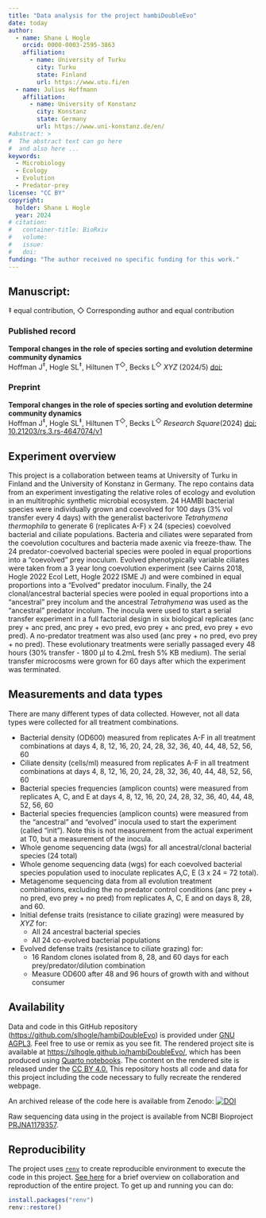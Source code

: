 ```yaml
---
title: "Data analysis for the project hambiDoubleEvo"
date: today
author:
  - name: Shane L Hogle
    orcid: 0000-0003-2595-3863
    affiliation: 
      - name: University of Turku
        city: Turku
        state: Finland
        url: https://www.utu.fi/en
  - name: Julius Hoffmann
    affiliation: 
      - name: University of Konstanz
        city: Konstanz
        state: Germany
        url: https://www.uni-konstanz.de/en/
#abstract: > 
#  The abstract text can go here 
#  and also here ...
keywords:
  - Microbiology
  - Ecology
  - Evolution
  - Predator-prey
license: "CC BY"
copyright: 
  holder: Shane L Hogle
  year: 2024
# citation: 
#   container-title: BioRxiv
#   volume: 
#   issue: 
#   doi: 
funding: "The author received no specific funding for this work."
---
```


## Manuscript:

‡ equal contribution, ◇ Corresponding author and equal contribution

### Published record

**Temporal changes in the role of species sorting and evolution determine community dynamics**\
Hoffman J^‡^, Hogle SL^‡^, Hiltunen T^◇^, Becks L^◇^ *XYZ* (2024/5) [doi:]()

### Preprint

**Temporal changes in the role of species sorting and evolution determine community dynamics**\
Hoffman J^‡^, Hogle SL^‡^, Hiltunen T^◇^, Becks L^◇^ *Research Square*(2024) [doi: 10.21203/rs.3.rs-4647074/v1](https://doi.org/10.21203/rs.3.rs-4647074/v1)

## Experiment overview

This project is a collaboration between teams at University of Turku in Finland and the University of Konstanz in Germany. The repo contains data from an experiment investigating the relative roles of ecology and evolution in an multitrophic synthetic microbial ecosystem. 24 HAMBI bacterial species were individually grown and coevolved for 100 days (3% vol transfer every 4 days) with the generalist bacterivore *Tetrahymena thermophila* to generate 6 (replicates A-F) x 24 (species) coevolved bacterial and ciliate populations. Bacteria and ciliates were separated from the coevolution cocultures and bacteria made axenic via freeze-thaw. The 24 predator-coevolved bacterial species were pooled in equal proportions into a "coevolved" prey inoculum. Evolved phenotypically variable ciliates were taken from a 3 year long coevolution experiment (see Cairns 2018, Hogle 2022 Ecol Lett, Hogle 2022 ISME J) and were combined in equal proportions into a "Evolved" predator inoculum. Finally, the 24 clonal/ancestral bacterial species were pooled in equal proportions into a "ancestral" prey incolum and the ancestral *Tetrahymena* was used as the "ancestral" predator incolum. The inocula were used to start a serial transfer experiment in a full factorial design in six biological replicates (anc prey + anc pred, anc prey + evo pred, evo prey + anc pred, evo prey + evo pred). A no-predator treatment was also used (anc prey + no pred, evo prey + no pred). These evolutionary treatments were serially passaged every 48 hours (30% transfer - 1800 μl to 4.2mL fresh 5% KB medium). The serial transfer microcosms were grown for 60 days after which the experiment was terminated.

## Measurements and data types

There are many different types of data collected. However, not all data types were collected for all treatment combinations.

-   Bacterial density (OD600) measured from replicates A-F in all treatment combinations at days 4, 8, 12, 16, 20, 24, 28, 32, 36, 40, 44, 48, 52, 56, 60
-   Ciliate density (cells/ml) measured from replicates A-F in all treatment combinations at days 4, 8, 12, 16, 20, 24, 28, 32, 36, 40, 44, 48, 52, 56, 60
-   Bacterial species frequencies (amplicon counts) were measured from replicates A, C, and E at days 4, 8, 12, 16, 20, 24, 28, 32, 36, 40, 44, 48, 52, 56, 60
-   Bacterial species frequencies (amplicon counts) were measured from the "ancestral" and "evolved" inocula used to start the experiment (called "init"). Note this is not measurement from the actual experiment at T0, but a measurement of the inocula.
-   Whole genome sequencing data (wgs) for all ancestral/clonal bacterial species (24 total)
-   Whole genome sequencing data (wgs) for each coevolved bacterial species population used to inoculate replicates A,C, E (3 x 24 = 72 total).
-   Metagenome sequencing data from all evolution treatment combinations, excluding the no predator control conditions (anc prey + no pred, evo prey + no pred) from replicates A, C, E and on days 8, 28, and 60.
-   Initial defense traits (resistance to ciliate grazing) were measured by *XYZ* for:
    -   All 24 ancestral bacterial species
    -   All 24 co-evolved bacterial populations
-   Evolved defense traits (resistance to ciliate grazing) for:
    -   16 Random clones isolated from 8, 28, and 60 days for each prey/predator/dilution combination
    -   Measure OD600 after 48 and 96 hours of growth with and without consumer

## Availability

Data and code in this GitHub repository (<https://github.com/slhogle/hambiDoubleEvo>) is provided under [GNU AGPL3](https://www.gnu.org/licenses/agpl-3.0.html). Feel free to use or remix as you see fit. 
The rendered project site is available at <https://slhogle.github.io/hambiDoubleEvo/>, which has been produced using [Quarto notebooks](https://quarto.org/). The content on the rendered site is released under the [CC BY 4.0.](https://creativecommons.org/licenses/by/4.0/)
This repository hosts all code and data for this project including the code necessary to fully recreate the rendered webpage.

An archived release of the code here is available from Zenodo: [![DOI](https://zenodo.org/badge/DOI/10.5281/zenodo.14017296.svg)](https://doi.org/10.5281/zenodo.14017296) 

Raw sequencing data using in the project is available from NCBI Bioproject [PRJNA1179357](https://www.ncbi.nlm.nih.gov/bioproject/PRJNA1179357).

## Reproducibility

The project uses [`renv`](https://rstudio.github.io/renv/index.html) to create reproducible environment to execute the code in this project. [See here](https://rstudio.github.io/renv/articles/renv.html#collaboration) for a brief overview on collaboration and reproduction of the entire project. To get up and running you can do:

``` r
install.packages("renv")
renv::restore()
```
